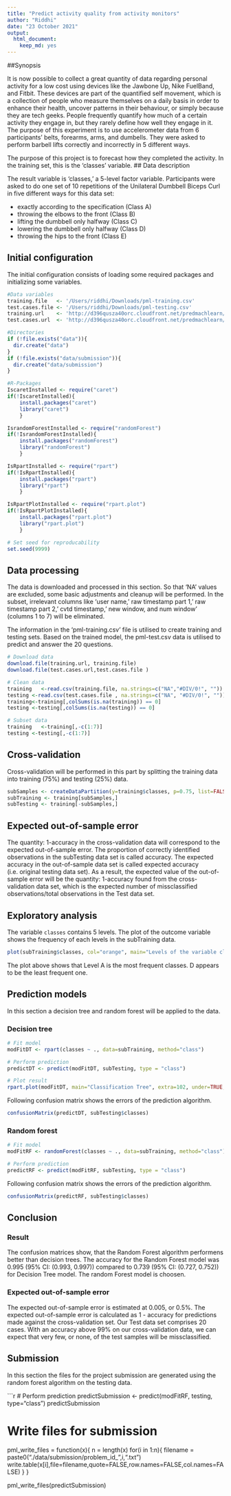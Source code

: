 ```yaml
---
title: "Predict activity quality from activity monitors"
author: "Riddhi"
date: "23 October 2021"
output:
  html_document:
    keep_md: yes
---
```


##Synopsis

It is now possible to collect a great quantity of data regarding personal activity for a low cost using devices like the Jawbone Up, Nike FuelBand, and Fitbit. These devices are part of the quantified self movement, which is a collection of people who measure themselves on a daily basis in order to enhance their health, uncover patterns in their behaviour, or simply because they are tech geeks. People frequently quantify how much of a certain activity they engage in, but they rarely define how well they engage in it. The purpose of this experiment is to use accelerometer data from 6 participants' belts, forearms, arms, and dumbells. They were asked to perform barbell lifts correctly and incorrectly in 5 different ways.

The purpose of this project is to forecast how they completed the activity. In the training set, this is the 'classes' variable.
## Data description

The result variable is 'classes,' a 5-level factor variable. Participants were asked to do one set of 10 repetitions of the Unilateral Dumbbell Biceps Curl in five different ways for this data set:

- exactly according to the specification (Class A)
- throwing the elbows to the front (Class B)
- lifting the dumbbell only halfway (Class C)
- lowering the dumbbell only halfway (Class D)
- throwing the hips to the front (Class E)

## Initial configuration

The initial configuration consists of loading some required packages and initializing some variables.

```r

#Data variables
training.file   <- '/Users/riddhi/Downloads/pml-training.csv'
test.cases.file <- '/Users/riddhi/Downloads/pml-testing.csv'
training.url    <- 'http://d396qusza40orc.cloudfront.net/predmachlearn/pml-training.csv'
test.cases.url  <- 'http://d396qusza40orc.cloudfront.net/predmachlearn/pml-testing.csv'

#Directories
if (!file.exists("data")){
  dir.create("data")
}
if (!file.exists("data/submission")){
  dir.create("data/submission")
}

#R-Packages
IscaretInstalled <- require("caret")
if(!IscaretInstalled){
    install.packages("caret")
    library("caret")
    }

IsrandomForestInstalled <- require("randomForest")
if(!IsrandomForestInstalled){
    install.packages("randomForest")
    library("randomForest")
    }

IsRpartInstalled <- require("rpart")
if(!IsRpartInstalled){
    install.packages("rpart")
    library("rpart")
    }

IsRpartPlotInstalled <- require("rpart.plot")
if(!IsRpartPlotInstalled){
    install.packages("rpart.plot")
    library("rpart.plot")
    }

# Set seed for reproducability
set.seed(9999)
```

## Data processing
The data is downloaded and processed in this section. So that 'NA' values are excluded, some basic adjustments and cleanup will be performed. In the subset, irrelevant columns like 'user name,' raw timestamp part 1,' raw timestamp part 2,' cvtd timestamp,' new window, and num window' (columns 1 to 7) will be eliminated.

The information in the 'pml-training.csv' file is utilised to create training and testing sets.
Based on the trained model, the pml-test.csv data is utilised to predict and answer the 20 questions.

```r
# Download data
download.file(training.url, training.file)
download.file(test.cases.url,test.cases.file )

# Clean data
training   <-read.csv(training.file, na.strings=c("NA","#DIV/0!", ""))
testing <-read.csv(test.cases.file , na.strings=c("NA", "#DIV/0!", ""))
training<-training[,colSums(is.na(training)) == 0]
testing <-testing[,colSums(is.na(testing)) == 0]

# Subset data
training   <-training[,-c(1:7)]
testing <-testing[,-c(1:7)]
```

## Cross-validation
Cross-validation will be performed in this part by splitting the training data into training (75%) and testing (25%) data.

```r
subSamples <- createDataPartition(y=training$classes, p=0.75, list=FALSE)
subTraining <- training[subSamples,] 
subTesting <- training[-subSamples,]
```

## Expected out-of-sample error
The quantity: 1-accuracy in the cross-validation data will correspond to the expected out-of-sample error. The proportion of correctly identified observations in the subTesting data set is called accuracy. The expected accuracy in the out-of-sample data set is called expected accuracy (i.e. original testing data set). As a result, the expected value of the out-of-sample error will be the quantity: 1-accuracy found from the cross-validation data set, which is the expected number of missclassified observations/total observations in the Test data set.

## Exploratory analysis
The variable `classes` contains 5 levels. The plot of the outcome variable shows the frequency of each levels in the subTraining data.

```r
plot(subTraining$classes, col="orange", main="Levels of the variable classes", xlab="classes levels", ylab="Frequency")
```

The plot above shows that Level A is the most frequent classes. D appears to be the least frequent one.

## Prediction models
In this section a decision tree and random forest will be applied to the data.

### Decision tree
```r
# Fit model
modFitDT <- rpart(classes ~ ., data=subTraining, method="class")

# Perform prediction
predictDT <- predict(modFitDT, subTesting, type = "class")

# Plot result
rpart.plot(modFitDT, main="Classification Tree", extra=102, under=TRUE, faclen=0)
```

Following confusion matrix shows the errors of the prediction algorithm.

```r
confusionMatrix(predictDT, subTesting$classes)
```

### Random forest
```r
# Fit model
modFitRF <- randomForest(classes ~ ., data=subTraining, method="class")

# Perform prediction
predictRF <- predict(modFitRF, subTesting, type = "class")
```

Following confusion matrix shows the errors of the prediction algorithm.

```r
confusionMatrix(predictRF, subTesting$classes)
```

## Conclusion

### Result

The confusion matrices show, that the Random Forest algorithm performens better than decision trees. The accuracy for the Random Forest model was 0.995 (95% CI: (0.993, 0.997)) compared to 0.739 (95% CI: (0.727, 0.752)) for Decision Tree model. The random Forest model is choosen.

### Expected out-of-sample error
The expected out-of-sample error is estimated at 0.005, or 0.5%. The expected out-of-sample error is calculated as 1 - accuracy for predictions made against the cross-validation set. Our Test data set comprises 20 cases. With an accuracy above 99% on our cross-validation data, we can expect that very few, or none, of the test samples will be missclassified.

## Submission
In this section the files for the project submission are generated using the random forest algorithm on the testing data.

```r
# Perform prediction
predictSubmission <- predict(modFitRF, testing, type="class")
predictSubmission

# Write files for submission
pml_write_files = function(x){
  n = length(x)
  for(i in 1:n){
    filename = paste0("./data/submission/problem_id_",i,".txt")
    write.table(x[i],file=filename,quote=FALSE,row.names=FALSE,col.names=FALSE)
  }
}

pml_write_files(predictSubmission)

